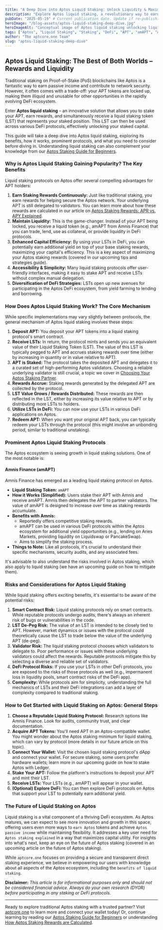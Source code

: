 ```yaml
---
title: "A Deep Dive into Aptos Liquid Staking: Unlock Liquidity & Maximize APT Rewards"
description: "Explore Aptos liquid staking, a revolutionary way to earn staking rewards while maintaining liquidity. Discover top protocols like Amnis Finance, benefits, risks, and how to get started with liquid staking tokens (LSTs) like amAPT."
pubDate: "2025-05-19" # Current publication date. Update if re-publishing significantly later.
heroImage: "/blog-assets/aptos-liquid-staking-deep-dive.jpg"
heroImageAlt: "Conceptual image of Aptos liquid staking unlocking liquidity for APT tokens"
tags: ["Aptos", "Liquid Staking", "Staking", "DeFi", "APT", "amAPT", "Amnis Finance", "Crypto Rewards", "Passive Income"]
author: "The aptcore.one Team"
slug: "aptos-liquid-staking-deep-dive"
---
```


## Aptos Liquid Staking: The Best of Both Worlds – Rewards and Liquidity

Traditional staking on Proof-of-Stake (PoS) blockchains like Aptos is a fantastic way to earn passive income and contribute to network security. However, it often comes with a trade-off: your APT tokens are locked up, making them illiquid and unusable for other opportunities in the rapidly evolving DeFi ecosystem.

Enter **Aptos liquid staking** – an innovative solution that allows you to stake your APT, earn rewards, and simultaneously receive a liquid staking token (LST) that represents your staked position. This LST can then be used across various DeFi protocols, effectively unlocking your staked capital.

This guide will take a deep dive into Aptos liquid staking, exploring its benefits, how it works, prominent protocols, and what you need to consider before diving in. Understanding liquid staking can also complement your knowledge from our [Aptos Staking Guide for Beginners](/blog/aptos-staking-guide-beginners).

### Why is Aptos Liquid Staking Gaining Popularity? The Key Benefits

Liquid staking protocols on Aptos offer several compelling advantages for APT holders:

1.  **Earn Staking Rewards Continuously:** Just like traditional staking, you earn rewards for helping secure the Aptos network. Your underlying APT is still delegated to validators. You can learn more about how these rewards are calculated in our article on [Aptos Staking Rewards: APR vs. APY Explained](/blog/aptos-rewards-apr-apy-explained).
2.  **Maintain Liquidity:** This is the game-changer. Instead of your APT being locked, you receive a liquid token (e.g., amAPT from Amnis Finance) that you can trade, lend, use as collateral, or provide liquidity in DeFi protocols.
3.  **Enhanced Capital Efficiency:** By using your LSTs in DeFi, you can potentially earn additional yield on top of your base staking rewards, maximizing your capital's efficiency. This is a key aspect of maximizing your Aptos staking rewards (covered in our upcoming tips and strategies guide).
4.  **Accessibility & Simplicity:** Many liquid staking protocols offer user-friendly interfaces, making it easy to stake APT and receive LSTs without complex manual delegation.
5.  **Diversification of DeFi Strategies:** LSTs open up new avenues for participating in the Aptos DeFi ecosystem, from yield farming to lending and borrowing.

### How Does Aptos Liquid Staking Work? The Core Mechanism

While specific implementations may vary slightly between protocols, the general mechanism of Aptos liquid staking involves these steps:

1.  **Deposit APT:** You deposit your APT tokens into a liquid staking protocol's smart contract.
2.  **Receive LSTs:** In return, the protocol mints and sends you an equivalent value of their Liquid Staking Token (LST). The value of this LST is typically pegged to APT and accrues staking rewards over time (either by increasing in quantity or in value relative to APT).
3.  **APT is Staked:** The protocol takes the deposited APT and delegates it to a curated set of high-performing Aptos validators. Choosing a reliable underlying validator is still crucial, a topic we cover in [Choosing Your Aptos Staking Partner](/blog/choosing-aptos-staking-partner).
4.  **Rewards Accrue:** Staking rewards generated by the delegated APT are collected by the protocol.
5.  **LST Value Grows / Rewards Distributed:** These rewards are then reflected in the LST, either by increasing its value relative to APT or by distributing more LSTs to holders.
6.  **Utilize LSTs in DeFi:** You can now use your LSTs in various DeFi applications on Aptos.
7.  **Redeem APT:** When you want your original APT back, you can typically redeem your LSTs through the protocol (this might involve an unbonding period, similar to traditional unstaking).

### Prominent Aptos Liquid Staking Protocols

The Aptos ecosystem is seeing growth in liquid staking solutions. One of the most notable is:

#### Amnis Finance (amAPT)

Amnis Finance has emerged as a leading liquid staking protocol on Aptos.

* **Liquid Staking Token:** `amAPT`
* **How it Works (Simplified):** Users stake their APT with Amnis and receive amAPT. Amnis then delegates the APT to partner validators. The value of amAPT is designed to increase over time as staking rewards accumulate.
* **Benefits with Amnis:**
    * Reportedly offers competitive staking rewards.
    * amAPT can be used in various DeFi protocols within the Aptos ecosystem for additional yield opportunities (e.g., lending on Aries Markets, providing liquidity on Liquidswap or PancakeSwap).
    * Aims to simplify the staking process.
* **Things to Note:** Like all protocols, it's crucial to understand their specific mechanisms, security audits, and any associated fees.

It's advisable to also understand the risks involved in Aptos staking, which also apply to liquid staking (we have an upcoming guide on how to mitigate them).

### Risks and Considerations for Aptos Liquid Staking

While liquid staking offers exciting benefits, it's essential to be aware of the potential risks:

1.  **Smart Contract Risk:** Liquid staking protocols rely on smart contracts. While reputable protocols undergo audits, there's always an inherent risk of bugs or vulnerabilities in the code.
2.  **LST De-Peg Risk:** The value of an LST is intended to be closely tied to APT. However, market dynamics or issues with the protocol could theoretically cause the LST to trade below the value of the underlying APT (de-peg).
3.  **Validator Risk:** The liquid staking protocol chooses which validators to delegate to. Poor performance or issues with these underlying validators could affect the rewards. Reputable protocols mitigate this by selecting a diverse and reliable set of validators.
4.  **DeFi Protocol Risks:** If you use your LSTs in other DeFi protocols, you are exposed to the risks of those protocols as well (e.g., impermanent loss in liquidity pools, smart contract risks of the DeFi app).
5.  **Complexity:** While protocols aim for simplicity, understanding the full mechanics of LSTs and their DeFi integrations can add a layer of complexity compared to traditional staking.

### How to Get Started with Liquid Staking on Aptos: General Steps

1.  **Choose a Reputable Liquid Staking Protocol:** Research options like Amnis Finance. Look for audits, community trust, and clear documentation.
2.  **Acquire APT Tokens:** You'll need APT in an Aptos-compatible wallet. You might wonder about the Aptos staking minimum for liquid staking, which can vary by protocol (more details in our future article on this topic).
3.  **Connect Your Wallet:** Visit the chosen liquid staking protocol's dApp and connect your wallet. For secure staking, some users prefer hardware wallets; learn more in our upcoming guide on how to stake Aptos with Ledger.
4.  **Stake Your APT:** Follow the platform's instructions to deposit your APT and mint their LST.
5.  **Receive LSTs:** Your LSTs (e.g., amAPT) will appear in your wallet.
6.  **(Optional) Explore DeFi:** You can then explore DeFi protocols on Aptos that support your LST to potentially earn additional yield.

### The Future of Liquid Staking on Aptos

Liquid staking is a vital component of a thriving DeFi ecosystem. As Aptos matures, we can expect to see more innovation and growth in this space, offering users even more ways to `earn Aptos` tokens and achieve `Aptos passive income` while maintaining flexibility. It addresses a key user need for `Aptos staking explained` in a way that maximizes capital utility. For insights into what's next, keep an eye on the future of Aptos staking (covered in an upcoming article on the future of Aptos staking).

While `aptcore.one` focuses on providing a secure and transparent direct staking experience, we believe in empowering our users with knowledge about all aspects of the Aptos ecosystem, including the `benefits of liquid staking`.

**Disclaimer:** *This article is for informational purposes only and should not be considered financial advice. Always do your own research (DYOR) before participating in any staking or DeFi protocols.*

---

Ready to explore traditional Aptos staking with a trusted partner? Visit [aptcore.one](https://aptcore.one) to learn more and connect your wallet today! Or, continue learning by reading our [Aptos Staking Guide for Beginners](/blog/aptos-staking-guide-beginners) or understanding [How Aptos Staking Rewards are Calculated](/blog/aptos-rewards-apr-apy-explained).